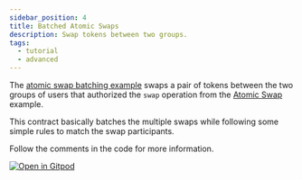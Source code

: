 ```yaml
---
sidebar_position: 4
title: Batched Atomic Swaps
description: Swap tokens between two groups.
tags:
  - tutorial
  - advanced
---
```


<head>
  <title>Swap tokens between two groups.</title>
  <meta charSet="utf-8" />
  <meta property="og:title" content="Swap tokens between two groups." />
  <meta
    property="og:description"
    content="Swap a pair of tokens between two groups of users that authorized the swap operation."
  />
  <link
    rel="canonical"
    href="https://soroban.stellar.org/docs/tutorials/atomic-multi-swap"
  />
</head>

The [atomic swap batching example] swaps a pair of tokens between the two groups
of users that authorized the `swap` operation from the [Atomic Swap] example.

This contract basically batches the multiple swaps while following some simple
rules to match the swap participants.

Follow the comments in the code for more information.

[![Open in Gitpod](https://gitpod.io/button/open-in-gitpod.svg)][oigp]

[oigp]: https://gitpod.io/#https://github.com/stellar/soroban-examples/tree/v20.0.0-rc2
[Atomic Swap]: atomic-swap.mdx
[atomic swap batching example]: https://github.com/stellar/soroban-examples/tree/v20.0.0-rc2/atomic_multiswap
